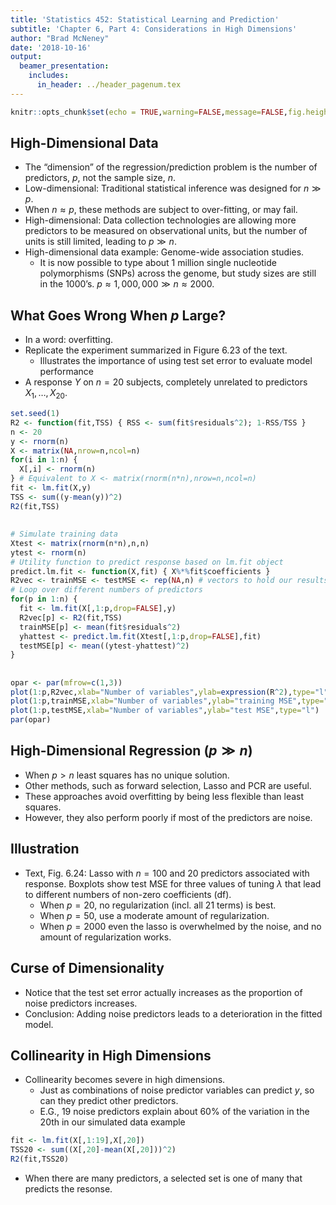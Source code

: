```yaml
---
title: 'Statistics 452: Statistical Learning and Prediction'
subtitle: 'Chapter 6, Part 4: Considerations in High Dimensions'
author: "Brad McNeney"
date: '2018-10-16'
output: 
  beamer_presentation:
    includes:
      in_header: ../header_pagenum.tex
---
```


```r
knitr::opts_chunk$set(echo = TRUE,warning=FALSE,message=FALSE,fig.height=3.5,fig.width=5)
```

## High-Dimensional Data

* The "dimension" of the regression/prediction problem is the 
number of predictors, $p$, not the sample size, $n$.
* Low-dimensional: Traditional statistical inference was designed for 
$n \gg p$.
* When $n \approx p$, these methods are subject to over-fitting,
or may fail.
* High-dimensional: Data collection technologies are allowing more
predictors to be measured on observational units, but the number
of units is still limited, leading to $p \gg n$.
* High-dimensional data example: Genome-wide association studies.
    + It is now possible to type about 1 million single nucleotide
    polymorphisms (SNPs) across the genome, but study sizes are still
    in the 1000's. $p \approx 1,000,000 \gg n \approx 2000$.
    

## What Goes Wrong When $p$ Large?

* In a word: overfitting. 
* Replicate the experiment summarized in Figure 6.23 of the text.
    + Illustrates the importance of using test set error
    to evaluate model performance
* A response $Y$ on $n=20$ subjects, completely unrelated to predictors
$X_1,\ldots,X_{20}$.

\scriptsize

```r
set.seed(1)
R2 <- function(fit,TSS) { RSS <- sum(fit$residuals^2); 1-RSS/TSS }
n <- 20
y <- rnorm(n)
X <- matrix(NA,nrow=n,ncol=n)
for(i in 1:n) {
  X[,i] <- rnorm(n)
} # Equivalent to X <- matrix(rnorm(n*n),nrow=n,ncol=n)
fit <- lm.fit(X,y)
TSS <- sum((y-mean(y))^2)
R2(fit,TSS)
```

##

\scriptsize

```r
# Simulate training data
Xtest <- matrix(rnorm(n*n),n,n) 
ytest <- rnorm(n)
# Utility function to predict response based on lm.fit object
predict.lm.fit <- function(X,fit) { X%*%fit$coefficients }
R2vec <- trainMSE <- testMSE <- rep(NA,n) # vectors to hold our results
# Loop over different numbers of predictors
for(p in 1:n) {
  fit <- lm.fit(X[,1:p,drop=FALSE],y)
  R2vec[p] <- R2(fit,TSS) 
  trainMSE[p] <- mean(fit$residuals^2)
  yhattest <- predict.lm.fit(Xtest[,1:p,drop=FALSE],fit)
  testMSE[p] <- mean((ytest-yhattest)^2)
}
```

##

\scriptsize
 
```r
opar <- par(mfrow=c(1,3))
plot(1:p,R2vec,xlab="Number of variables",ylab=expression(R^2),type="l")
plot(1:p,trainMSE,xlab="Number of variables",ylab="training MSE",type="l")
plot(1:p,testMSE,xlab="Number of variables",ylab="test MSE",type="l")
par(opar)
```


##  High-Dimensional Regression ($p \gg n$)

* When $p>n$ least squares has no unique solution.
* Other methods, such as forward selection, Lasso and PCR are useful.
* These approaches avoid overfitting by being less flexible than 
least squares.
* However, they also perform poorly if most of the predictors are
noise.

## Illustration

\begin{center}
\includegraphics[height=1.8in]{Fig6_24.pdf}
\end{center}

\vspace*{-.1in}

\small

* Text, Fig. 6.24:
Lasso with $n=100$ and 20 predictors associated with response. 
Boxplots show test MSE for three values of tuning
$\lambda$ that lead to different numbers of non-zero coefficients (df).
    + When $p=20$, no regularization (incl. all 21 terms) is best.
    + When $p=50$, use a moderate amount of regularization.
    + When $p=2000$ even the lasso is overwhelmed by the noise, and 
    no amount of regularization works.
    
## Curse of Dimensionality

* Notice that the test set error actually increases as the 
proportion of noise predictors increases.
* Conclusion:
Adding noise predictors leads to a deterioration in the fitted model.

## Collinearity in High Dimensions

* Collinearity becomes severe in high dimensions.
    + Just as combinations of noise predictor variables can predict $y$, 
    so can they predict other predictors.
    + E.G., 19 noise predictors explain about 60% 
    of the variation in the 20th in our simulated data example

\scriptsize

```r
fit <- lm.fit(X[,1:19],X[,20])
TSS20 <- sum((X[,20]-mean(X[,20]))^2)
R2(fit,TSS20)
```

\normalsize

* When there are many predictors, a selected set is one of many
that predicts the resonse.
